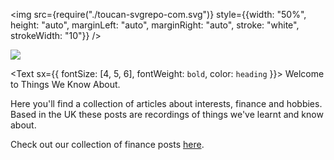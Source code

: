 <img src={require("./toucan-svgrepo-com.svg")} style={{width: "50%", height: "auto", marginLeft: "auto", marginRight: "auto", stroke: "white", strokeWidth: "10"}} />


<div style={{margin: "0 auto"}}>
    <img src={require("./toucan-svgrepo-com.svg")} style={{width: "50%", height: "auto"}} />
</div>

<!-- var twkaStyle = {
width: "50%", height: "auto", marginLeft: "auto", marginRight: "auto", stroke: "white", strokeWidth: "10",
};

<img src={require("./toucan-svgrepo-com.svg")} style={{twkaStyle}} /> -->

<Text sx={{ fontSize: [4, 5, 6], fontWeight: `bold`, color: `heading` }}>
  Welcome to Things We Know About.
</Text>

Here you'll find a collection of articles about interests, finance and hobbies. Based in the UK these posts are recordings of things we've learnt and know about.

Check out our collection of finance posts [here](https://twka.netlify.com/tags/finance).